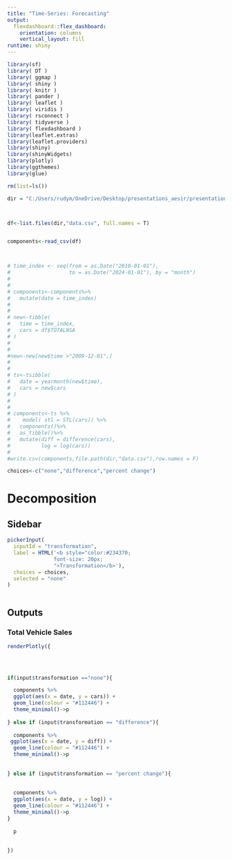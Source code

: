 ```yaml
---
title: "Time-Series: Forecasting"
output: 
  flexdashboard::flex_dashboard:
    orientation: columns
    vertical_layout: fill
runtime: shiny
---
```



```r

library(sf)
library( DT )
library( ggmap )
library( shiny )
library( knitr )
library( pander )
library( leaflet )
library( viridis )
library( rsconnect )
library( tidyverse )
library( flexdashboard )
library(leaflet.extras)
library(leaflet.providers)
library(shiny)
library(shinyWidgets)
library(plotly)
library(ggthemes)
library(glue)

rm(list=ls())

dir = "C:/Users/rudym/OneDrive/Desktop/presentations_aesir/presentations_2024/aesir_trip"



df<-list.files(dir,"data.csv", full.names = T)


components<-read_csv(df)



# time_index <- seq(from = as.Date("2010-01-01"),
#                   to = as.Date("2024-01-01"), by = "month")
# 
# 
# components<-components%>%
#   mutate(date = time_index)
# 
# 
# new<-tibble(
#   time = time_index,
#   cars = df$TOTALNSA
# )
# 
# 
#new<-new[new$time >"2009-12-01",]
# 
# 
# ts<-tsibble(
#   date = yearmonth(new$time),
#   cars = new$cars
# )
# 
# 
# components<-ts %>%
#    model( stl = STL(cars)) %>%
#   components()%>%
#   as_tibble()%>%
#   mutate(diff = difference(cars),
#          log = log(cars))
# 
#write.csv(components,file.path(dir,"data.csv"),row.names = F)

choices<-c("none","difference","percent change")

```




<b>Decomposition</b> 
=====================================  


Sidebar {.sidebar}
-------------------------------------


```r

pickerInput(
  inputId = "transformation", 
  label = HTML('<b style="color:#234370;
               font-size: 20px;
               ">Transformation</b>'), 
  choices = choices,
  selected = "none"
)



```





<style>

.chart-title {
    border-bottom: 1px solid #dfdfdf;
    font-size: 14px;
    font-weight: 300;
    padding: 7px 10px 4px;
    color: white;
    font-family: inherit;
    background-color: #234370;
}

</style>



<style>

.navbar-inverse {
    background-color: #2b2d38;
    border-color: #2b2d38;
}

</style>


<style>

.navbar, [data-toggle=tab], .navbar-brand  {
background-color:#2b2d38!important;
boarder-color: #fffff!important;}

</style>



<style>

.section.sidebar {
    top: 51px;
    background-color: #ffffff;
}

</style>












Outputs {data-width=650} 
-------------------------------------

### <b>Total Vehicle Sales</b>

```r

renderPlotly({
  
  


if(input$transformation =="none"){

  components %>%
  ggplot(aes(x = date, y = cars)) +
  geom_line(colour = "#112446") +
  theme_minimal()->p
  
} else if (input$transformation == "difference"){
  
  components %>%
 ggplot(aes(x = date, y = diff)) +
  geom_line(colour = "#112446") +
  theme_minimal()->p
  
  
} else if (input$transformation == "percent change"){
  
  
  components %>%
  ggplot(aes(x = date, y = log)) +
  geom_line(colour = "#112446") +
  theme_minimal()->p
}
  
  p
  
  
})
  
```


